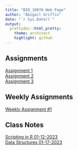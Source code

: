 ```yaml
---
title: "BIO_1007A Web Page"
author: "Abigail Griffin"
date: "`r Sys.Date()`"
output:
  prettydoc::html_pretty:
    theme: architect
    highlight: github
---
```


## Assignments
[Assignment 1](Assignment1.html)   
[Assignment 2](Assignment2.html)     
[Assignment 3](Assignment3.html)   

## Weekly Assignments
[Weekly Assignment #1](Weekly-Assignment-01-17-2023.html)  

## Class Notes
[Scripting in R 01-12-2023](2023-01-12-Scripting-in-R.R)    
[Data Structures 01-17-2023](2023-01-17-Data-Structures.R)   
